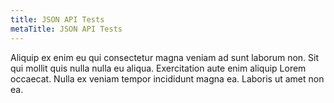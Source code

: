 ```yaml
---
title: JSON API Tests
metaTitle: JSON API Tests
---
```

Aliquip ex enim eu qui consectetur magna veniam ad sunt laborum non. Sit qui mollit quis nulla nulla eu aliqua. Exercitation aute enim aliquip Lorem occaecat. Nulla ex veniam tempor incididunt magna ea. Laboris ut amet non ea.